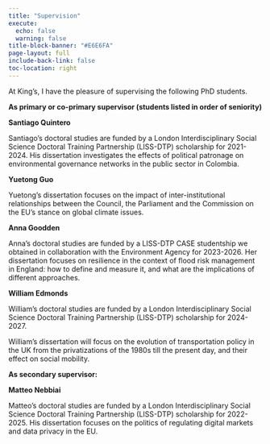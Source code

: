 ```yaml
---
title: "Supervision"
execute:
  echo: false
  warning: false
title-block-banner: "#E6E6FA"
page-layout: full
include-back-link: false
toc-location: right
---
```


At King's, I have the pleasure of supervising the following PhD students.

**As primary or co-primary supervisor (students listed in order of seniority)**


**Santiago Quintero**

Santiago's doctoral studies are funded by a London Interdisciplinary Social Science Doctoral Training Partnership (LISS-DTP) scholarship for 2021-2024. His dissertation investigates the effects of political patronage on environmental governance networks in the public sector in Colombia.


**Yuetong Guo**

Yuetong's dissertation focuses on the impact of inter-institutional relationships between the Council, the Parliament and the Commission on the EU's stance on global climate issues. 

**Anna Goodden**

Anna's doctoral studies are funded by a LISS-DTP CASE studentship we obtained in collaboration with the Environment Agency for 2023-2026. Her dissertation focuses on resilience in the context of flood risk management in England: how to define and measure it, and what are the implications of different approaches.

**William Edmonds**

William's doctoral studies are funded by a London Interdisciplinary Social Science Doctoral Training Partnership (LISS-DTP) scholarship for 2024-2027.

William's dissertation will focus on the evolution of transportation policy in the UK from the privatizations of the 1980s till the present day, and their effect on social mobility.

**As secondary supervisor:**


**Matteo Nebbiai**

Matteo's doctoral studies are funded by a London Interdisciplinary Social Science Doctoral Training Partnership (LISS-DTP) scholarship for 2022-2025. His dissertation focuses on the politics of regulating digital markets and data privacy in the EU.

